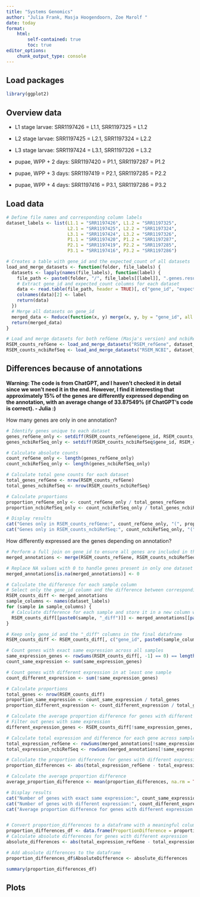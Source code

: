 ```yaml
---
title: "Systems Genomics"
author: "Julia Frank, Masja Hoogendoorn, Zoe Marolf "
date: today
format: 
    html:
        self-contained: true
        toc: true
editor_options: 
    chunk_output_type: console
---
```


## **Load packages**

```r
library(ggplot2)
```

## Overview data

-   L1 stage larvae: SRR1197426 = L1.1, SRR1197325 = L1.2

-   L2 stage larvae: SRR1197425 = L2.1, SRR1197324 = L2.2

-   L3 stage larvae: SRR1197424 = L3.1, SRR1197326 = L3.2

-   pupae, WPP + 2 days: SRR1197420 = P1.1, SRR1197287 = P1.2

-   pupae, WPP + 3 days: SRR1197419 = P2.1, SRR1197285 = P2.2

-   pupae, WPP + 4 days: SRR1197416 = P3.1, SRR1197286 = P3.2

## Load data

```r
# Define file names and corresponding column labels
dataset_labels <- list(L1.1 = "SRR1197426", L1.2 = "SRR1197325", 
                       L2.1 = "SRR1197425", L2.2 = "SRR1197324", 
                       L3.1 = "SRR1197424", L3.2 = "SRR1197326", 
                       P1.1 = "SRR1197420", P1.2 = "SRR1197287", 
                       P2.1 = "SRR1197419", P2.2 = "SRR1197285", 
                       P3.1 = "SRR1197416", P3.2 = "SRR1197286")

# Creates a table with gene_id and the expected_count of all datasets
load_and_merge_datasets <- function(folder, file_labels) {
  datasets <- lapply(names(file_labels), function(label) {
    file_path <- paste0(folder, "/", file_labels[[label]], ".genes.results")
    # Extract gene_id and expected_count columns for each dataset 
    data <- read.table(file_path, header = TRUE)[, c("gene_id", "expected_count")]
    colnames(data)[2] <- label
    return(data)
  })
  # Merge all datasets on gene_id
  merged_data <- Reduce(function(x, y) merge(x, y, by = "gene_id", all = TRUE), datasets)
  return(merged_data)
}

# Load and merge datasets for both refGene (Masja's version) and ncbiRefSeq (Julia's version) annotaions
RSEM_counts_refGene <- load_and_merge_datasets("RSEM_refGene", dataset_labels)
RSEM_counts_ncbiRefSeq <- load_and_merge_datasets("RSEM_NCBI", dataset_labels)
```

## Differences because of annotations 

**Warning: The code is from ChatGPT, and I haven't checked it in detail since we won't need it in the end. However, I find it interesting that approximately 15% of the genes are differently expressed depending on the annotation, with an average change of 33.87549% (if ChatGPT's code is correct). - Julia :)**

How many genes are only in one annotation?

```r
# Identify genes unique to each dataset
genes_refGene_only <- setdiff(RSEM_counts_refGene$gene_id, RSEM_counts_ncbiRefSeq$gene_id)
genes_ncbiRefSeq_only <- setdiff(RSEM_counts_ncbiRefSeq$gene_id, RSEM_counts_refGene$gene_id)

# Calculate absolute counts
count_refGene_only <- length(genes_refGene_only)
count_ncbiRefSeq_only <- length(genes_ncbiRefSeq_only)

# Calculate total gene counts for each dataset
total_genes_refGene <- nrow(RSEM_counts_refGene)
total_genes_ncbiRefSeq <- nrow(RSEM_counts_ncbiRefSeq)

# Calculate proportions
proportion_refGene_only <- count_refGene_only / total_genes_refGene
proportion_ncbiRefSeq_only <- count_ncbiRefSeq_only / total_genes_ncbiRefSeq

# Display results
cat("Genes only in RSEM_counts_refGene:", count_refGene_only, "(", proportion_refGene_only * 100, "% of total)\n")
cat("Genes only in RSEM_counts_ncbiRefSeq:", count_ncbiRefSeq_only, "(", proportion_ncbiRefSeq_only * 100, "% of total)\n")

```

How differently expressed are the genes depending on annotation?

```r
# Perform a full join on gene_id to ensure all genes are included in the resulting dataframe
merged_annotations <- merge(RSEM_counts_refGene, RSEM_counts_ncbiRefSeq, by = "gene_id", all = TRUE, suffixes = c("_refGene", "_ncbiRefSeq"))

# Replace NA values with 0 to handle genes present in only one dataset
merged_annotations[is.na(merged_annotations)] <- 0

# Calculate the difference for each sample column
# Select only the gene_id column and the difference between corresponding columns
RSEM_counts_diff <- merged_annotations
sample_columns <- names(dataset_labels)
for (sample in sample_columns) {
  # Calculate difference for each sample and store it in a new column with "_diff" suffix
  RSEM_counts_diff[[paste0(sample, "_diff")]] <- merged_annotations[[paste0(sample, "_refGene")]] - merged_annotations[[paste0(sample, "_ncbiRefSeq")]]
}

# Keep only gene_id and the "_diff" columns in the final dataframe
RSEM_counts_diff <- RSEM_counts_diff[, c("gene_id", paste0(sample_columns, "_diff"))]

# Count genes with exact same expression across all samples
same_expression_genes <- rowSums(RSEM_counts_diff[, -1] == 0) == length(sample_columns)
count_same_expression <- sum(same_expression_genes)

# Count genes with different expression in at least one sample
count_different_expression <- sum(!same_expression_genes)

# Calculate proportions
total_genes <- nrow(RSEM_counts_diff)
proportion_same_expression <- count_same_expression / total_genes
proportion_different_expression <- count_different_expression / total_genes

# Calculate the average proportion difference for genes with different expression
# Filter out genes with same expression
different_expression_genes <- RSEM_counts_diff[!same_expression_genes, ]

# Calculate total expression and difference for each gene across samples in both datasets
total_expression_refGene <- rowSums(merged_annotations[!same_expression_genes, grep("_refGene$", colnames(merged_annotations))])
total_expression_ncbiRefSeq <- rowSums(merged_annotations[!same_expression_genes, grep("_ncbiRefSeq$", colnames(merged_annotations))])

# Calculate the proportion difference for genes with different expression
proportion_differences <- abs(total_expression_refGene - total_expression_ncbiRefSeq) / (total_expression_refGene + total_expression_ncbiRefSeq)

# Calculate the average proportion difference
average_proportion_difference <- mean(proportion_differences, na.rm = TRUE)

# Display results
cat("Number of genes with exact same expression:", count_same_expression, "(", proportion_same_expression * 100, "% of total)\n")
cat("Number of genes with different expression:", count_different_expression, "(", proportion_different_expression * 100, "% of total)\n")
cat("Average proportion difference for genes with different expression:", average_proportion_difference * 100, "%\n")


# Convert proportion_differences to a dataframe with a meaningful column name
proportion_differences_df <- data.frame(ProportionDifference = proportion_differences)
# Calculate absolute differences for genes with different expression
absolute_differences <- abs(total_expression_refGene - total_expression_ncbiRefSeq)

# Add absolute differences to the dataframe
proportion_differences_df$AbsoluteDifference <- absolute_differences

summary(proportion_differences_df)

```

## Plots

```r

```
